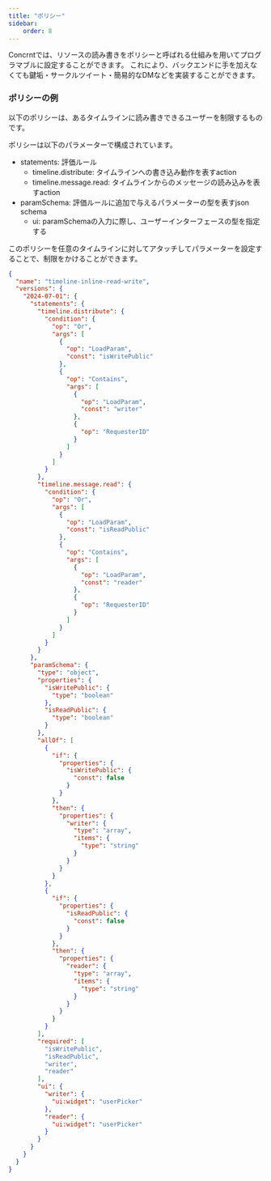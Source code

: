 ```yaml
---
title: "ポリシー"
sidebar:
    order: 8
---
```


Concrntでは、リソースの読み書きをポリシーと呼ばれる仕組みを用いてプログラマブルに設定することができます。
これにより、バックエンドに手を加えなくても鍵垢・サークルツイート・簡易的なDMなどを実装することができます。

### ポリシーの例

以下のポリシーは、あるタイムラインに読み書きできるユーザーを制限するものです。

ポリシーは以下のパラメーターで構成されています。

- statements: 評価ルール
  - timeline.distribute: タイムラインへの書き込み動作を表すaction
  - timeline.message.read: タイムラインからのメッセージの読み込みを表すaction
- paramSchema: 評価ルールに追加で与えるパラメーターの型を表すjson schema
  - ui: paramSchemaの入力に際し、ユーザーインターフェースの型を指定する

このポリシーを任意のタイムラインに対してアタッチしてパラメーターを設定することで、制限をかけることができます。

```json
{
  "name": "timeline-inline-read-write",
  "versions": {
    "2024-07-01": {
      "statements": {
        "timeline.distribute": {
          "condition": {
            "op": "Or",
            "args": [
              {
                "op": "LoadParam",
                "const": "isWritePublic"
              },
              {
                "op": "Contains",
                "args": [
                  {
                    "op": "LoadParam",
                    "const": "writer"
                  },
                  {
                    "op": "RequesterID"
                  }
                ]
              }
            ]
          }
        },
        "timeline.message.read": {
          "condition": {
            "op": "Or",
            "args": [
              {
                "op": "LoadParam",
                "const": "isReadPublic"
              },
              {
                "op": "Contains",
                "args": [
                  {
                    "op": "LoadParam",
                    "const": "reader"
                  },
                  {
                    "op": "RequesterID"
                  }
                ]
              }
            ]
          }
        }
      },
      "paramSchema": {
        "type": "object",
        "properties": {
          "isWritePublic": {
            "type": "boolean"
          },
          "isReadPublic": {
            "type": "boolean"
          }
        },
        "allOf": [
          {
            "if": {
              "properties": {
                "isWritePublic": {
                  "const": false
                }
              }
            },
            "then": {
              "properties": {
                "writer": {
                  "type": "array",
                  "items": {
                    "type": "string"
                  }
                }
              }
            }
          },
          {
            "if": {
              "properties": {
                "isReadPublic": {
                  "const": false
                }
              }
            },
            "then": {
              "properties": {
                "reader": {
                  "type": "array",
                  "items": {
                    "type": "string"
                  }
                }
              }
            }
          }
        ],
        "required": [
          "isWritePublic",
          "isReadPublic",
          "writer",
          "reader"
        ],
        "ui": {
          "writer": {
            "ui:widget": "userPicker"
          },
          "reader": {
            "ui:widget": "userPicker"
          }
        }
      }
    }
  }
}
```



